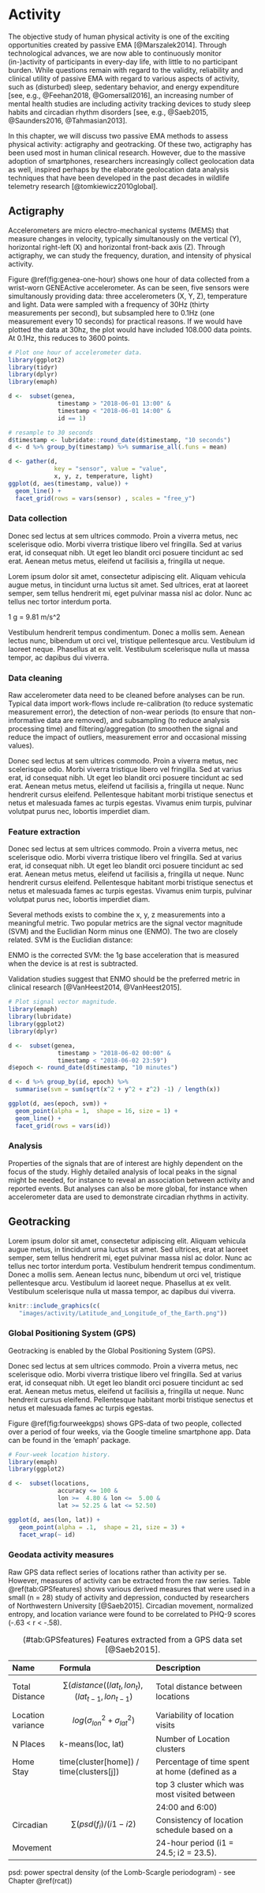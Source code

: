 
# Activity {#activity}

The objective study of human physical activity is one of the exciting opportunities created by passive EMA [@Marszalek2014]. Through technological advances, we are now able to continuously monitor (in-)activity of participants in every-day life, with little to no participant burden. While questions remain with regard to the validity, reliability and clinical utility of passive EMA with regard to various aspects of activity, such as (disturbed) sleep, sedentary behavior, and energy expenditure [see, e.g., @Feehan2018, @Gomersall2016], an increasing number of mental health studies are including activity tracking devices to study sleep habits and circadian rhythm disorders [see, e.g., @Saeb2015, @Saunders2016, @Tahmasian2013].

In this chapter, we will discuss two passive EMA methods to assess physical activity: actigraphy and geotracking. Of these two, actigraphy has been used most in human clinical research. However, due to the massive adoption of smartphones, researchers increasingly collect geolocation data as well, inspired perhaps by the elaborate geolocation data analysis techniques that have been developed in the past decades in wildlife telemetry research [@tomkiewicz2010global].

## Actigraphy
\index{Actigraphy} 
\index{Accelerometer} 

Accelerometers are micro electro-mechanical systems (MEMS) that measure changes in velocity, typically simultanously on the vertical (Y), horizontal right-left (X) and horizontal front-back axis (Z). Through actigraphy, we can study the frequency, duration, and intensity of physical activity. 

Figure \@ref(fig:genea-one-hour) shows one hour of data collected from a wrist-worn GENEActive accelerometer. As can be seen, five sensors were simultanously providing data: three accelerometers (X, Y, Z), temperature and light. Data were sampled with a frequency of 30Hz (thirty measurements per second), but subsampled here to 0.1Hz (one measurement every 10 seconds) for practical reasons. If we would have plotted the data at 30hz, the plot would have included 108.000 data points. At 0.1Hz, this reduces to 3600 points. 

```r
# Plot one hour of accelerometer data.
library(ggplot2)
library(tidyr)
library(dplyr)
library(emaph)

d <-  subset(genea,
              timestamp > "2018-06-01 13:00" &
              timestamp < "2018-06-01 14:00" &
              id == 1)

# resample to 30 seconds
d$timestamp <- lubridate::round_date(d$timestamp, "10 seconds")
d <- d %>% group_by(timestamp) %>% summarise_all(.funs = mean)

d <- gather(d,
             key = "sensor", value = "value",
             x, y, z, temperature, light)
ggplot(d, aes(timestamp, value)) +
  geom_line() + 
  facet_grid(rows = vars(sensor) , scales = "free_y")
```

### Data collection
Donec sed lectus at sem ultrices commodo. Proin a viverra metus, nec scelerisque
odio. Morbi viverra tristique libero vel fringilla. Sed at varius erat, id
consequat nibh. Ut eget leo blandit orci posuere tincidunt ac sed erat. Aenean
metus metus, eleifend ut facilisis a, fringilla ut neque. 

Lorem ipsum dolor sit amet, consectetur adipiscing elit. Aliquam vehicula augue
metus, in tincidunt urna luctus sit amet. Sed ultrices, erat at laoreet semper,
sem tellus hendrerit mi, eget pulvinar massa nisl ac dolor. Nunc ac tellus nec
tortor interdum porta. 

1 g =  9.81 m/s^2 

Vestibulum hendrerit tempus condimentum. Donec a mollis
sem. Aenean lectus nunc, bibendum ut orci vel, tristique pellentesque arcu.
Vestibulum id laoreet neque. Phasellus at ex velit. Vestibulum scelerisque nulla
ut massa tempor, ac dapibus dui viverra.  

### Data cleaning

Raw accelerometer data need to be cleaned before analyses can be run. Typical data import work-flows include re-calibration (to reduce systematic measurement error), the detection of non-wear periods (to ensure that non-informative data are removed), and subsampling (to reduce analysis processing time) and filtering/aggregation (to smoothen the signal and reduce the impact of outliers, measurement error and occasional missing values). 

Donec sed lectus at sem ultrices commodo. Proin a viverra metus, nec scelerisque
odio. Morbi viverra tristique libero vel fringilla. Sed at varius erat, id
consequat nibh. Ut eget leo blandit orci posuere tincidunt ac sed erat. Aenean
metus metus, eleifend ut facilisis a, fringilla ut neque. Nunc hendrerit
cursus eleifend. Pellentesque habitant morbi tristique senectus et netus et
malesuada fames ac turpis egestas. Vivamus enim turpis, pulvinar volutpat
purus nec, lobortis imperdiet diam.

### Feature extraction

Donec sed lectus at sem ultrices commodo. Proin a viverra metus, nec scelerisque
odio. Morbi viverra tristique libero vel fringilla. Sed at varius erat, id
consequat nibh. Ut eget leo blandit orci posuere tincidunt ac sed erat. Aenean
metus metus, eleifend ut facilisis a, fringilla ut neque. Nunc hendrerit
cursus eleifend. Pellentesque habitant morbi tristique senectus et netus et
malesuada fames ac turpis egestas. Vivamus enim turpis, pulvinar volutpat
purus nec, lobortis imperdiet diam.

Several methods exists to combine the x, y, z measurements into a meaningful metric. Two popular metrics are the signal vector magnitude (SVM) and the Euclidian Norm minus one (ENMO). The two are closely related. SVM is the Euclidian distance:

\begin{equation} \sqrt{x^2 + y^2 + z^2} \end{equation}

ENMO is the corrected SVM: the 1g base acceleration that is measured when the device is at rest is subtracted. 

\begin{equation} \sqrt{x^2 + y^2 + z^2} - g \end{equation}

Validation studies suggest that ENMO should be the preferred metric in clinical research [@VanHeest2014, @VanHeest2015].  

```r
# Plot signal vector magnitude.
library(emaph)
library(lubridate)
library(ggplot2)
library(dplyr)

d <-  subset(genea,
              timestamp > "2018-06-02 00:00" &
              timestamp < "2018-06-02 23:59")
d$epoch <- round_date(d$timestamp, "10 minutes")

d <- d %>% group_by(id, epoch) %>% 
  summarise(svm = sum(sqrt(x^2 + y^2 + z^2) -1) / length(x))

ggplot(d, aes(epoch, svm)) +
  geom_point(alpha = 1,  shape = 16, size = 1) +
  geom_line() + 
  facet_grid(rows = vars(id))
```


### Analysis

Properties of the signals that are of interest are highly dependent on the focus of the study. Highly detailed analysis of local peaks in the signal might be needed, for instance to reveal an association between activity and reported events. But analyses can also be more global, for instance when accelerometer data are used to demonstrate circadian rhythms in activity.



## Geotracking
\index{GPS} \index{Longitude} \index{Latitude}

Lorem ipsum dolor sit amet, consectetur adipiscing elit. Aliquam vehicula augue
metus, in tincidunt urna luctus sit amet. Sed ultrices, erat at laoreet semper,
sem tellus hendrerit mi, eget pulvinar massa nisl ac dolor. Nunc ac tellus nec
tortor interdum porta. Vestibulum hendrerit tempus condimentum. Donec a mollis
sem. Aenean lectus nunc, bibendum ut orci vel, tristique pellentesque arcu.
Vestibulum id laoreet neque. Phasellus at ex velit. Vestibulum scelerisque nulla
ut massa tempor, ac dapibus dui viverra.

```r
knitr::include_graphics(c(
   "images/activity/Latitude_and_Longitude_of_the_Earth.png"))
```

### Global Positioning System (GPS)
\index{GPS} \index{Longitude} \index{Latitude}

Geotracking is enabled by the Global Positioning System (GPS).



Donec sed lectus at sem ultrices commodo. Proin a viverra metus, nec scelerisque
odio. Morbi viverra tristique libero vel fringilla. Sed at varius erat, id
consequat nibh. Ut eget leo blandit orci posuere tincidunt ac sed erat. Aenean
metus metus, eleifend ut facilisis a, fringilla ut neque. Nunc hendrerit
cursus eleifend. Pellentesque habitant morbi tristique senectus et netus et
malesuada fames ac turpis egestas. 

Figure \@ref(fig:fourweekgps) shows GPS-data of two people, collected over a period of four weeks, via the Google timeline smartphone app. Data can be found in the 'emaph' package. 


```r
# Four-week location history.
library(emaph)
library(ggplot2)

d <-  subset(locations,
              accuracy <= 100 &
              lon >=  4.80 & lon <=  5.00 &
              lat >= 52.25 & lat <= 52.50)

ggplot(d, aes(lon, lat)) +
   geom_point(alpha = .1,  shape = 21, size = 3) +
   facet_wrap(~ id)
```


### Geodata activity measures

Raw GPS data reflect series of locations rather than activity per se. However, measures of activity can be extracted from the raw series. Table \@ref(tab:GPSfeatures) shows various derived measures that were used in a small (n = 28) study of activity and depression, conducted by researchers of Northwestern University [@Saeb2015]. Circadian movement, normalized entropy, and location variance were found to be correlated to PHQ-9 scores (-.63 < r < -.58). 

Table: (\#tab:GPSfeatures) Features extracted from a GPS data set [@Saeb2015].

| **Name**           | **Formula**                               | **Description**                                | 
|:------------------|:-------------------------------------------|:-----------------------------------------------|
| Total Distance    | $$\sum(distance((lat_{t}, lon_{t}), (lat_{t-1}, lon_{t-1})$$ | Total distance between locations |
| Location variance | $$log(\sigma_{lon}^2 + \sigma_{lat}^2)$$   | Variability of location visits                     |
| N Places          | k-means(loc, lat)                          | Number of Location clusters                        |
| Home Stay         | time(cluster[home]) / time(clusters[j])    | Percentage of time spent at home (defined as a     |
|                   |                                            | top 3 cluster which was most visited between       |
|                   |                                            | 24:00 and 6:00)                                    | 
| Circadian         | $$\sum(psd(f_i) / (i1 - i2)$$              | Consistency of location schedule based on a        |
| Movement          |                                            | 24-hour period (i1 = 24.5; i2 = 23.5).             |

psd: power spectral density (of the Lomb-Scargle periodogram) - see Chapter \@ref(rcat)) 
